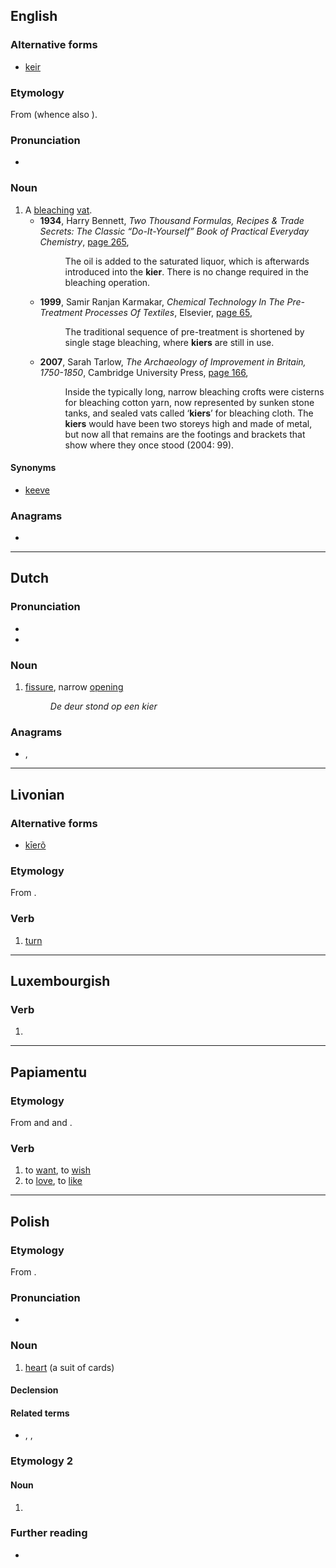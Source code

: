 {{also|Kier}}
==English==

===Alternative forms===
* [[keir]]

===Etymology===
From {{etyl|non|en}} (whence also {{cog|is|ker||tub}}).

===Pronunciation===
* {{rhymes|en|ɪə(ɹ)}}

===Noun===
{{en-noun}}

# A [[bleach]]ing [[vat]].
#* '''1934''', Harry Bennett, ''Two Thousand Formulas, Recipes & Trade Secrets: The Classic “Do-It-Yourself” Book of Practical Everyday Chemistry'', [http://books.google.com.au/books?id=WuuYWVPUubgC&pg=PA265&dq=%22kier%22%7C%22kiers%22+bleach&hl=en&sa=X&ei=hcPqUOeBIKiXiAeLpoHgBA&redir_esc=y#v=onepage&q=%22kier%22%7C%22kiers%22%20bleach&f=false page 265],
#*: The oil is added to the saturated liquor, which is afterwards introduced into the '''kier'''. There is no change required in the bleaching operation.
#* '''1999''', Samir Ranjan Karmakar, ''Chemical Technology In The Pre-Treatment Processes Of Textiles'', Elsevier, [http://books.google.com.au/books?id=rc5yfbdbXr8C&pg=PA65&dq=%22kier%22%7C%22kiers%22+bleach&hl=en&sa=X&ei=hcPqUOeBIKiXiAeLpoHgBA&redir_esc=y#v=onepage&q=%22kier%22%7C%22kiers%22%20bleach&f=false page 65],
#*: The traditional sequence of pre-treatment is shortened by single stage bleaching, where '''kiers''' are still in use.
#* '''2007''', Sarah Tarlow, ''The Archaeology of Improvement in Britain, 1750-1850'', Cambridge University Press, [http://books.google.com.au/books?id=fZkO4rrc3McC&pg=PA166&dq=%22kier%22%7C%22kiers%22+bleach&hl=en&sa=X&ei=hcPqUOeBIKiXiAeLpoHgBA&redir_esc=y#v=onepage&q=%22kier%22%7C%22kiers%22%20bleach&f=false page 166],
#*: Inside the typically long, narrow bleaching crofts were cisterns for bleaching cotton yarn, now represented by sunken stone tanks, and sealed vats called ‘'''kiers'''’ for bleaching cloth. The '''kiers''' would have been two storeys high and made of metal, but now all that remains are the footings and brackets that show where they once stood (2004: 99).

====Synonyms====
* [[keeve]]

===Anagrams===
* {{anagrams|en|a=eikr|Erik|Keir|Keri|Rike|keir|keri|rike}}

----

==Dutch==

===Pronunciation===
* {{audio|nl|Nl-kier.ogg|Audio}}
* {{rhymes|nl|ir}}

===Noun===
{{nl-noun|m|g2=f|-en|kiertje}}

# [[fissure]], narrow [[opening]]
#: ''De deur stond op een kier''

===Anagrams===
* {{l|nl|reik}}, {{l|nl|riek}}

----

==Livonian==

===Alternative forms===
* {{qual|Courland}} [[kīerõ]]

===Etymology===
From {{inh|liv|fiu-fin-pro|*keertädäk}}.

===Verb===
{{head|liv|verb}}

# [[turn]]

----

==Luxembourgish==

===Verb===
{{head|lb|verb form}}

# {{inflection of|lb|kieren||2|s|impr}}

----

==Papiamentu==

===Etymology===
From {{der|pap|pt|querer}} and {{der|pap|es|querer}} and {{der|pap|kea|kré}}.

===Verb===
{{head|pap|verb}}

# to [[want]], to [[wish]]
# to [[love]], to [[like]]

----

==Polish==

===Etymology===
From {{etyl|fr|pl}} {{m|fr|cœur||heart}}.

===Pronunciation===
* {{IPA|pl|/kʲɛr/}}

===Noun===
{{pl-noun|m-an}}

# {{lb|pl|card games}} [[heart]] (a suit of cards)

====Declension====
{{pl-decl-noun
|kier|kiery
|kiera|kierów/kier
|kierowi|kierom
|kier/kiera|kiery
|kierem|kierami
|kierze|kierach
|kierze|kiery
}}

====Related terms====
* {{l|pl|karo}}, {{l|pl|trefl}}, {{l|pl|pik}}

===Etymology 2===
{{nonlemma}}

====Noun====
{{head|pl|noun form|g=f}}

# {{inflection of|pl|kra||gen|p}}

===Further reading===
* {{R:PWN}}